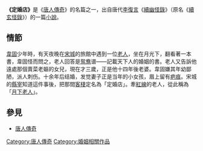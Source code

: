 '''《定婚店》'''是《[[唐人傳奇|唐人傳奇]]》的名篇之一，出自唐代[[李復言|李復言]]《[[續玄怪錄|續幽怪錄]]》（原名《[[續玄怪錄|續玄怪錄]]》）的一篇[[小說|小說]]。

==情節==
[[韋固|韋固]]少年時，有天夜晚在[[宋城|宋城]]的旅館中遇到一位[[老人|老人]]，坐在月光下，翻看著一本書，韋固怪而問之，老人回答是[[鸳鸯|鸳鸯]]谱——記載天下人的婚姻的書。老人又告訴他遠處那個賣菜老嫗的女兒，現在才三歲，正是他十四年後老婆。韋固嫌其年幼鄙陋，派人刺伤。十余年后结婚，发觉妻子正是当年的小女孩，眉上留有[[疤痕|疤痕]]。宋城的[[縣宰|縣宰]]知道這件事後，把那間[[客棧|客棧]]定名為「定婚店」。牽[[紅線|紅線]]的老人，從此稱為「[[月下老人|月下老人]]」。

==參見==
{{wikisource}}
*[[唐人傳奇|唐人傳奇]]

[[Category:唐人傳奇|Category:唐人傳奇]]
[[Category:婚姻相關作品|Category:婚姻相關作品]]